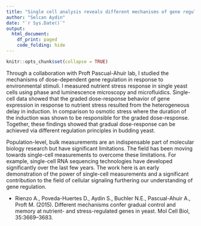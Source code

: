 ```yaml
---
title: "Single cell analysis reveals different mechanisms of gene regulation"
author: "Selcan Aydin"
date: "`r Sys.Date()`"
output: 
  html_document:
    df_print: paged
    code_folding: hide
---
```



```r
knitr::opts_chunk$set(collapse = TRUE)
```


Through a collaboration with Proft Pascual-Ahuir lab, I studied the mechanisms of dose-dependent gene regulation in response to environmental stimuli. I measured nutrient stress response in single yeast cells using phase and luminescence microscopy and microfluidics. Single-cell data showed that the graded dose-response behavior of gene expression in response to nutrient stress resulted from the heterogeneous delay in induction. In comparison to osmotic stress where the duration of the induction was shown to be responsible for the graded dose-response. Together, these findings showed that gradual dose-response can be achieved via different regulation principles in budding yeast.

Population-level, bulk measurements are an indispensable part of molecular biology research but have significant limitations. The field has been moving towards single-cell measurements to overcome these limitations. For example, single-cell RNA sequencing technologies have developed significantly over the last few years. The work here is an early demonstration of the power of single-cell measurements and a significant contribution to the field of cellular signaling furthering our understanding of gene regulation.

* Rienzo A., Poveda-Huertes D., Aydin S., Buchler N.E., Pascual-Ahuir A., Proft M. (2015). Different mechanisms confer gradual control and memory at nutrient- and stress-regulated genes in yeast. Mol Cell Biol, 35:3669–3683.
